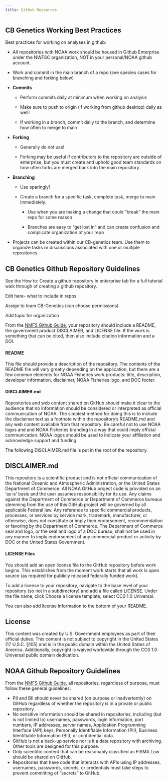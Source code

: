 ```yaml
---
title: Github Resources
---
```


## CB Genetics Working Best Practices

Best practices for working on analyses in github: 

-   All repositories with NOAA work should be housed in Github Enterprise under the NWFSC organization, NOT in your personal/NOAA github account.

-   Work and commit in the main branch of a repo (see species cases for branching and forking below)

-   **Commits**

    -   Perform commits daily at minimum when working on analysis

    -   Make sure to push to origin (if working from github desktop) daily as well!

    -   If working in a branch, commit daily to the branch, and determine how often to merge to main

-   **Forking**

    -   Generally do not use!

    -   Forking may be useful if contributors to the repository are outside of enterprise, but you must create and uphold good team standards on how often forks are merged back into the main repository.

-   **Branching**

    -   Use sparingly!

    -   Create a branch for a specific task, complete task, merge to main immediately. 

        -   Use when you are making a change that could “break” the main repo for some reason

        -   Branches are easy to “get lost in” and can create confusion and complicate organization of your repo

-   Projects can be created within our CB-genetics team. Use them to organize tasks or discussions associated with one or multiple repositories.

## CB Genetics Github Repository Guidelines

See the How to: Create a github repository in enterprise tab for a full tutorial walk through of creating a github repository.

Edit here- what to include in repos

Assign to team CB-Genetics (can choose permissions)

Add topic for organization

From the [NMFS Github Guide](https://nmfs-opensci.github.io/GitHub-Guide/#sec-guidelines), your repository should include a README, the government product DISCLAIMER, and LICENSE file. If the work is something that can be cited, then also include citation information and a DOI.

#### README

This file should provide a description of the repository. The contents of the README file will vary greatly depending on the application, but there are a few common elements for NOAA Fisheries work products: title, description, developer information, disclaimer, NOAA Fisheries logo, and DOC footer.

#### DISCLAIMER.md

Repositories and web content shared on GitHub should make it clear to the audience that no information should be considered or interpreted as official communication of NOAA. The simplest method for doing this is to include the disclaimer text as a footnote within the repository’s README.md and any web content available from that repository. Be careful not to use NOAA logos and and NOAA Fisheries branding in a way that could imply official communication. NOAA logos should be used to indicate your affiliation and acknowledge support and funding.

The following DISCLAIMER.md file is put in the root of the repository.

::: {.callout-note icon="false"}
## DISCLAIMER.md

This repository is a scientific product and is not official communication of the National Oceanic and Atmospheric Administration, or the United States Department of Commerce. All NOAA GitHub project code is provided on an ‘as is’ basis and the user assumes responsibility for its use. Any claims against the Department of Commerce or Department of Commerce bureaus stemming from the use of this GitHub project will be governed by all applicable Federal law. Any reference to specific commercial products, processes, or services by service mark, trademark, manufacturer, or otherwise, does not constitute or imply their endorsement, recommendation or favoring by the Department of Commerce. The Department of Commerce seal and logo, or the seal and logo of a DOC bureau, shall not be used in any manner to imply endorsement of any commercial product or activity by DOC or the United States Government.
:::

#### LICENSE Files

You should add an open license file to the GitHub repository before work begins. This establishes from the moment work starts that all work is open source (as required for publicly released federally funded work).

To add a license to your repository, navigate to the base level of your repository (so not in a subdirectory) and add a file called LICENSE. Under the file name, click Choose a license template, select CC0 1.0 Universal.

You can also add license information to the bottom of your README.

::: {.callout-note icon="false"}
## License

This content was created by U.S. Government employees as part of their official duties. This content is not subject to copyright in the United States (17 U.S.C. §105) and is in the public domain within the United States of America. Additionally, copyright is waived worldwide through the CC0 1.0 Universal public domain dedication.
:::

## 

## NOAA Github Repository Guidelines

From the [NMFS Github Guide](https://nmfs-opensci.github.io/GitHub-Guide/#sec-guidelines), all repositories, regardless of purpose, must follow these general guidelines:

-   PII and BII should never be shared (on purpose or inadvertently) on GitHub regardless of whether the repository is in a private or public repository.
-   No sensitive information should be shared in repositories, including (but is not limited to) usernames, passwords, login information, port numbers, IP addresses, server names, Application Programming Interface (API) keys, Personally Identifiable Information (PII), Business Identifiable Information (BII), or confidential data.
-   GitHub is not a back-up service nor is it a data repository with archiving. Other tools are designed for this purpose.
-   Only scientific content that can be reasonably classified as FISMA Low should be shared on GitHub.
-   Repositories that have code that interacts with APIs using IP addresses, usernames, passwords, secrets, or credentials must take steps to prevent committing of “secrets” to GitHub.
